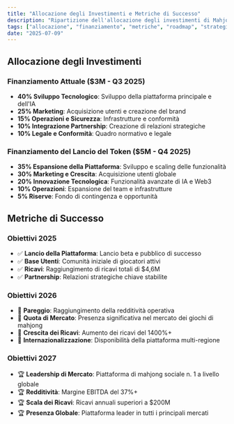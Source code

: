 ```yaml
---
title: "Allocazione degli Investimenti e Metriche di Successo"
description: "Ripartizione dell'allocazione degli investimenti di Mahjong Stars, finanziamento del lancio del token e principali metriche di successo per il 2025-2027."
tags: ["allocazione", "finanziamento", "metriche", "roadmap", "strategia"]
date: "2025-07-09"
---
```


## Allocazione degli Investimenti

### Finanziamento Attuale ($3M - Q3 2025)
- **40% Sviluppo Tecnologico**: Sviluppo della piattaforma principale e dell'IA
- **25% Marketing**: Acquisizione utenti e creazione del brand
- **15% Operazioni e Sicurezza**: Infrastrutture e conformità
- **10% Integrazione Partnership**: Creazione di relazioni strategiche
- **10% Legale e Conformità**: Quadro normativo e legale

### Finanziamento del Lancio del Token ($5M - Q4 2025)
- **35% Espansione della Piattaforma**: Sviluppo e scaling delle funzionalità
- **30% Marketing e Crescita**: Acquisizione utenti globale
- **20% Innovazione Tecnologica**: Funzionalità avanzate di IA e Web3
- **10% Operazioni**: Espansione del team e infrastrutture
- **5% Riserve**: Fondo di contingenza e opportunità

## Metriche di Successo

### Obiettivi 2025
- ✅ **Lancio della Piattaforma**: Lancio beta e pubblico di successo
- ✅ **Base Utenti**: Comunità iniziale di giocatori attivi
- ✅ **Ricavi**: Raggiungimento di ricavi totali di $4,6M
- ✅ **Partnership**: Relazioni strategiche chiave stabilite

### Obiettivi 2026
- 🎯 **Pareggio**: Raggiungimento della redditività operativa
- 🎯 **Quota di Mercato**: Presenza significativa nel mercato dei giochi di mahjong
- 🎯 **Crescita dei Ricavi**: Aumento dei ricavi del 1400%+
- 🎯 **Internazionalizzazione**: Disponibilità della piattaforma multi-regione

### Obiettivi 2027
- 🏆 **Leadership di Mercato**: Piattaforma di mahjong sociale n. 1 a livello globale
- 🏆 **Redditività**: Margine EBITDA del 37%+
- 🏆 **Scala dei Ricavi**: Ricavi annuali superiori a $200M
- 🏆 **Presenza Globale**: Piattaforma leader in tutti i principali mercati